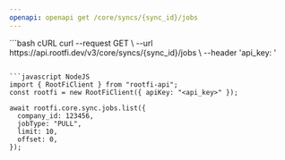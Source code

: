 ```yaml
---
openapi: openapi get /core/syncs/{sync_id}/jobs
---
```


<RequestExample>
```bash cURL
curl --request GET \
  --url https://api.rootfi.dev/v3/core/syncs/{sync_id}/jobs \
  --header 'api_key: <api-key>'

````

```javascript NodeJS
import { RootFiClient } from "rootfi-api";
const rootfi = new RootFiClient({ apiKey: "<api_key>" });

await rootfi.core.sync.jobs.list({
  company_id: 123456,
  jobType: "PULL",
  limit: 10,
  offset: 0,
});
````

</RequestExample>
